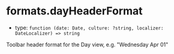 
# formats.dayHeaderFormat

- type: `function (date: Date, culture: ?string, localizer: DateLocalizer) => string`

Toolbar header format for the Day view, e.g. "Wednesday Apr 01"

<Canvas>
  <Story id="props--formats-day-header-format" />
</Canvas>
